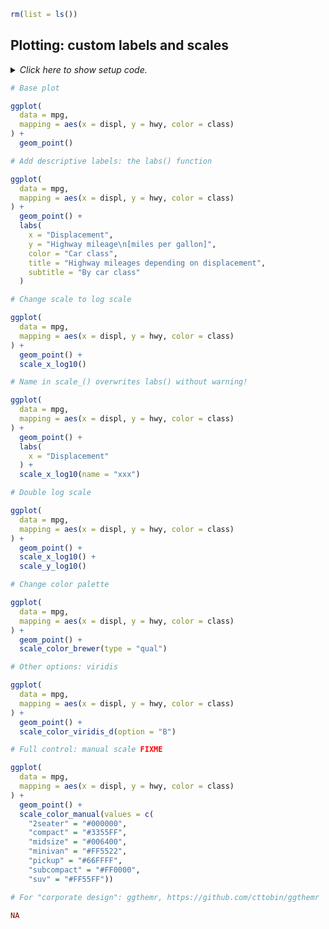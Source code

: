 ```r
rm(list = ls())
```


## Plotting: custom labels and scales

<details><summary>*Click here to show setup code.*</summary>
```r
### Plotting: custom labels and scales

```
```r
library(tidyverse)
library(nycflights13)

library(conflicted)
conflict_prefer("filter", "dplyr")
conflict_prefer("lag", "dplyr")
```
</details>


```r
# Base plot
```
```r
ggplot(
  data = mpg,
  mapping = aes(x = displ, y = hwy, color = class)
) +
  geom_point()
```


```r
# Add descriptive labels: the labs() function
```
```r
ggplot(
  data = mpg,
  mapping = aes(x = displ, y = hwy, color = class)
) +
  geom_point() +
  labs(
    x = "Displacement",
    y = "Highway mileage\n[miles per gallon]",
    color = "Car class",
    title = "Highway mileages depending on displacement",
    subtitle = "By car class"
  )
```


```r
# Change scale to log scale
```
```r
ggplot(
  data = mpg,
  mapping = aes(x = displ, y = hwy, color = class)
) +
  geom_point() +
  scale_x_log10()
```


```r
# Name in scale_() overwrites labs() without warning!
```
```r
ggplot(
  data = mpg,
  mapping = aes(x = displ, y = hwy, color = class)
) +
  geom_point() +
  labs(
    x = "Displacement"
  ) +
  scale_x_log10(name = "xxx")
```


```r
# Double log scale
```
```r
ggplot(
  data = mpg,
  mapping = aes(x = displ, y = hwy, color = class)
) +
  geom_point() +
  scale_x_log10() +
  scale_y_log10()
```


```r
# Change color palette
```
```r
ggplot(
  data = mpg,
  mapping = aes(x = displ, y = hwy, color = class)
) +
  geom_point() +
  scale_color_brewer(type = "qual")
```


```r
# Other options: viridis
```
```r
ggplot(
  data = mpg,
  mapping = aes(x = displ, y = hwy, color = class)
) +
  geom_point() +
  scale_color_viridis_d(option = "B")
```


```r
# Full control: manual scale FIXME
```
```r
ggplot(
  data = mpg,
  mapping = aes(x = displ, y = hwy, color = class)
) +
  geom_point() +
  scale_color_manual(values = c(
    "2seater" = "#000000",
    "compact" = "#3355FF",
    "midsize" = "#006400",
    "minivan" = "#FF5522",
    "pickup" = "#66FFFF",
    "subcompact" = "#FF0000",
    "suv" = "#FF55FF"))
```


```r
# For "corporate design": ggthemr, https://github.com/cttobin/ggthemr
```
```r
NA
```
